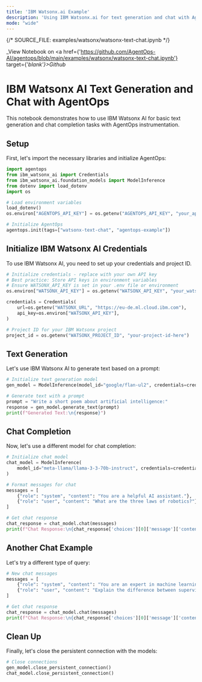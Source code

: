 ```yaml
---
title: 'IBM Watsonx.ai Example'
description: 'Using IBM Watsonx.ai for text generation and chat with AgentOps'
mode: "wide"
---
```

{/*  SOURCE_FILE: examples/watsonx/watsonx-text-chat.ipynb  */}

_View Notebook on <a href={'https://github.com/AgentOps-AI/agentops/blob/main/examples/watsonx/watsonx-text-chat.ipynb'} target={'_blank'}>Github</a>_

# IBM Watsonx AI Text Generation and Chat with AgentOps

This notebook demonstrates how to use IBM Watsonx AI for basic text generation and chat completion tasks with AgentOps instrumentation.

## Setup

First, let's import the necessary libraries and initialize AgentOps:


```python
import agentops
from ibm_watsonx_ai import Credentials
from ibm_watsonx_ai.foundation_models import ModelInference
from dotenv import load_dotenv
import os

# Load environment variables
load_dotenv()
os.environ["AGENTOPS_API_KEY"] = os.getenv("AGENTOPS_API_KEY", "your_api_key_here")

# Initialize AgentOps
agentops.init(tags=["watsonx-text-chat", "agentops-example"])
```

## Initialize IBM Watsonx AI Credentials

To use IBM Watsonx AI, you need to set up your credentials and project ID.


```python
# Initialize credentials - replace with your own API key
# Best practice: Store API keys in environment variables
# Ensure WATSONX_API_KEY is set in your .env file or environment
os.environ["WATSONX_API_KEY"] = os.getenv("WATSONX_API_KEY", "your_watsonx_api_key_here")

credentials = Credentials(
    url=os.getenv("WATSONX_URL", "https://eu-de.ml.cloud.ibm.com"),
    api_key=os.environ["WATSONX_API_KEY"],
)

# Project ID for your IBM Watsonx project
project_id = os.getenv("WATSONX_PROJECT_ID", "your-project-id-here")
```

## Text Generation

Let's use IBM Watsonx AI to generate text based on a prompt:


```python
# Initialize text generation model
gen_model = ModelInference(model_id="google/flan-ul2", credentials=credentials, project_id=project_id)

# Generate text with a prompt
prompt = "Write a short poem about artificial intelligence:"
response = gen_model.generate_text(prompt)
print(f"Generated Text:\n{response}")
```

## Chat Completion

Now, let's use a different model for chat completion:


```python
# Initialize chat model
chat_model = ModelInference(
    model_id="meta-llama/llama-3-3-70b-instruct", credentials=credentials, project_id=project_id
)

# Format messages for chat
messages = [
    {"role": "system", "content": "You are a helpful AI assistant."},
    {"role": "user", "content": "What are the three laws of robotics?"},
]

# Get chat response
chat_response = chat_model.chat(messages)
print(f"Chat Response:\n{chat_response['choices'][0]['message']['content']}")
```

## Another Chat Example

Let's try a different type of query:


```python
# New chat messages
messages = [
    {"role": "system", "content": "You are an expert in machine learning."},
    {"role": "user", "content": "Explain the difference between supervised and unsupervised learning in simple terms."},
]

# Get chat response
chat_response = chat_model.chat(messages)
print(f"Chat Response:\n{chat_response['choices'][0]['message']['content']}")
```

## Clean Up

Finally, let's close the persistent connection with the models:


```python
# Close connections
gen_model.close_persistent_connection()
chat_model.close_persistent_connection()
```
